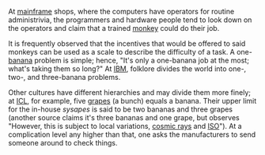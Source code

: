 At [[mainframe]] shops, where the computers have operators for routine administrivia, the programmers and hardware people tend to look down on the operators and claim that a trained [[monkey]] could do their job. 

It is frequently observed that the incentives that would be offered to said monkeys can be used as a scale to describe the difficulty of a task. A one-[[banana]] problem is simple; hence, "It's only a one-banana job at the most; what's taking them so long?" At [[IBM]], folklore divides the world into one-, two-, and three-banana problems.

Other cultures have different hierarchies and may divide them more finely; at [[ICL]], for example, five [[grape]]s (a bunch) equals a banana. Their upper limit for the in-house ''sysapes'' is said to be two bananas and three grapes (another source claims it's three bananas and one grape, but observes &quot;However, this is subject to local variations, [[cosmic ray]]s and [[ISO]]&quot;). At a complication level any higher than that, one asks the manufacturers to send someone around to check things.

{{Jargon}}